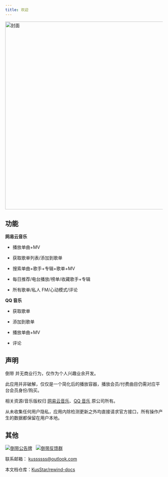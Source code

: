 ---
title: 欢迎
---

<div className="home-div">
  <img
    src="https://s1.ax1x.com/2022/06/23/jCsakQ.png"
    height="600px"
    alt="封面"
  />
</div>
<div style={{ height: '8rem' }}></div>

## 功能

**网易云音乐**

- 播放单曲+MV

- 获取歌单列表/添加到歌单

- 搜索单曲+歌手+专辑+歌单+MV

- 每日推荐/电台播放/榜单/收藏歌手+专辑

- 所有歌单/私人 FM/心动模式/评论

**QQ 音乐**

- 获取歌单

- 添加到歌单

- 播放单曲+MV

- 评论

## 声明

倒带 并无商业行为，仅作为个人兴趣业余开发。

此应用并非破解，仅仅是一个简化后的播放容器，播放会员/付费曲目仍需对应平台会员身份/购买。

相关资源/音乐版权归 [网易云音乐](https://music.163.com/)、[QQ 音乐](https://y.qq.com/) 原公司所有。

从未收集任何用户隐私，应用内除检测更新之外均直接请求官方接口，所有操作产生的数据都保留在用户本地。

## 其他

[![倒带公告牌](https://img.shields.io/badge/%E5%80%92%E5%B8%A6%E5%85%AC%E5%91%8A%E7%89%8C-2CA5E0?style=for-the-badge&logo=telegram&logoColor=white)](https://t.me/Rewind_News)
&nbsp;
[![倒带反馈群](https://img.shields.io/badge/%E5%80%92%E5%B8%A6%E5%8F%8D%E9%A6%88%E7%BE%A4-2CA5E0?style=for-the-badge&logo=telegram&logoColor=white&link)](https://t.me/Rewind_Group)

联系邮箱： [kussssss@outlook.com](mailto:kussssss@outlook.com)

本文档仓库：[KusStar/rewind-docs](https://github.com/KusStar/rewind-docs)

<div style={{ height: '4rem' }}></div>
